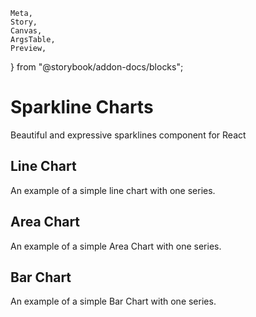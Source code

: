     Meta,
    Story,
    Canvas,
    ArgsTable,
    Preview,
} from "@storybook/addon-docs/blocks";

<Meta title="Charts/Sparkline Charts" />

# Sparkline Charts

<p class="sbdocs-desc">
    Beautiful and expressive sparklines component for React
</p>

## Line Chart

An example of a simple line chart with one series.

<Preview withToolbar>
    <Story name="Line Chart">
        <div className="row">
            <div className="col-lg">
                <div className="p-5 border border-geyser">
                    <SparkLineChart
                        data={[1, 4, 4, 7, 5, 9, 10, 1, 4, 4, 7, 5, 9, 10]}
                        width={200}
                        height={70}
                        color="#0083CD"
                        lineStyle={{ fill: "none" }}
                        hasSpot={true}
                        spotStyle={{ fill: "#0083CD" }}
                    />
                </div>
            </div>
            <div className="col-lg">
                <div className="p-5 border border-geyser">
                    <SparkLineChart
                        data={[1, 4, 4, 7, 5, 9, 10, 1, 4, 4, 7, 5, 9, 10]}
                        width={200}
                        height={70}
                        color="#B654C3"
                        lineStyle={{ fill: "none" }}
                        hasSpot={true}
                        spotStyle={{ fill: "#B654C3" }}
                    />
                </div>
            </div>
        </div>
    </Story>
</Preview>

## Area Chart

An example of a simple Area Chart with one series.

<Preview withToolbar>
    <Story name="Area Chart">
        <div className="row">
            <div className="col-lg">
                <div className="p-5 border border-geyser">
                    <SparkLineChart
                        data={[1, 4, 4, 7, 5, 9, 10, 1, 4, 4, 7, 5, 9, 10]}
                        width={200}
                        height={70}
                        color="#0083CD"
                        lineStyle={{
                            color: "rgba(0,131,205,0.2)",
                        }}
                        hasSpot={true}
                        spotStyle={{ fill: "#0083CD" }}
                    />
                </div>
            </div>
            <div className="col-lg">
                <div className="p-5 border border-geyser">
                    <SparkLineChart
                        data={[1, 4, 4, 7, 5, 9, 10, 1, 4, 4, 7, 5, 9, 10]}
                        width={200}
                        height={70}
                        color="#B654C3"
                        lineStyle={{
                            color: "rgba(182,84,195,0.2)",
                        }}
                        hasSpot={false}
                        spotStyle={{ fill: "#B654C3" }}
                    />
                </div>
            </div>
        </div>
    </Story>
</Preview>

## Bar Chart

An example of a simple Bar Chart with one series.

<Preview withToolbar>
    <Story name="Bar Chart">
        <div className="row">
            <div className="col-lg">
                <div className="p-5 border border-geyser">
                    <SparkBarChart
                        data={[3, 4, 4, 7, 5, 9, 10, 6, 4, 4, 7, 5, 9, 10]}
                        width={153}
                        height={70}
                        barStyle={{ fill: "#0083CD" }}
                        barWidth={10}
                    />
                </div>
            </div>
            <div className="col-lg">
                <div className="p-5 border border-geyser">
                    <SparkBarChart
                        data={[3, 4, 4, 7, 5, 9, 10, 6, 4, 4, 7, 5, 9, 10]}
                        width={153}
                        height={70}
                        barStyle={{ fill: "#B654C3" }}
                        barWidth={10}
                    />
                </div>
            </div>
        </div>
    </Story>
</Preview>
